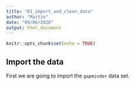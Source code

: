 ```yaml
---
title: "01_import_and_clean_data"
author: "Martin"
date: "09/06/2020"
output: html_document
---
```


```r
knitr::opts_chunk$set(echo = TRUE)
```

## Import the data

First we are going to import the `gapminder` data set.
